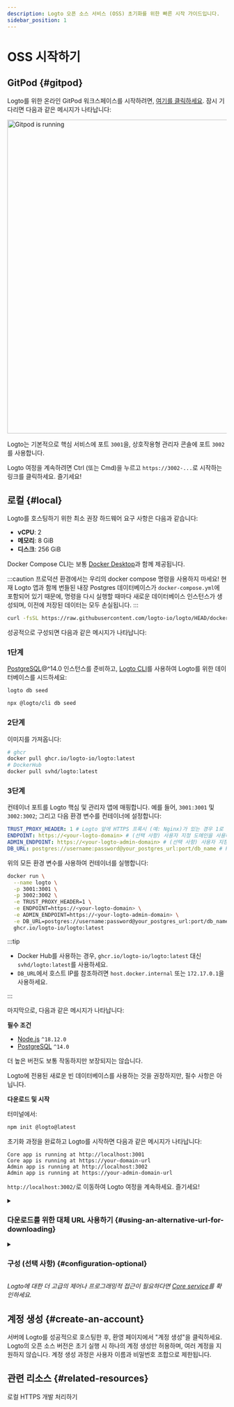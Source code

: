 ```yaml
---
description: Logto 오픈 소스 서비스 (OSS) 초기화를 위한 빠른 시작 가이드입니다.
sidebar_position: 1
---
```




# OSS 시작하기

## GitPod \{#gitpod}

Logto를 위한 온라인 GitPod 워크스페이스를 시작하려면, <a href="https://gitpod.io/#https://github.com/logto-io/demo" target="_blank" rel="noopener">여기를 클릭하세요</a>. 잠시 기다리면 다음과 같은 메시지가 나타납니다:

<p>
  <img src={gitpodRunning} alt="Gitpod is running" width="720px" style={{ borderRadius: '4px' }} />
</p>

Logto는 기본적으로 핵심 서비스에 포트 `3001`을, 상호작용형 관리자 콘솔에 포트 `3002`를 사용합니다.

Logto 여정을 계속하려면 Ctrl (또는 Cmd)을 누르고 `https://3002-...`로 시작하는 링크를 클릭하세요. 즐기세요!

## 로컬 \{#local}

Logto를 호스팅하기 위한 최소 권장 하드웨어 요구 사항은 다음과 같습니다:

- **vCPU**: 2
- **메모리**: 8 GiB
- **디스크**: 256 GiB

<Tabs>

<TabItem value="docker-compose" label="Docker Compose">

Docker Compose CLI는 보통 [Docker Desktop](https://www.docker.com/products/docker-desktop)과 함께 제공됩니다.

:::caution
프로덕션 환경에서는 우리의 docker compose 명령을 사용하지 마세요! 현재 Logto 앱과 함께 번들된 내장 Postgres 데이터베이스가 `docker-compose.yml`에 포함되어 있기 때문에, 명령을 다시 실행할 때마다 새로운 데이터베이스 인스턴스가 생성되며, 이전에 저장된 데이터는 모두 손실됩니다.
:::

```bash
curl -fsSL https://raw.githubusercontent.com/logto-io/logto/HEAD/docker-compose.yml | docker compose -p logto -f - up
```

성공적으로 구성되면 다음과 같은 메시지가 나타납니다:

</TabItem>

<TabItem value="docker" label="Docker">

<h3>1단계</h3>

[PostgreSQL](https://www.postgresql.org/)@^14.0 인스턴스를 준비하고, [Logto CLI](/logto-oss/using-cli)를 사용하여 Logto를 위한 데이터베이스를 시드하세요:

<Tabs groupId="cmd">

  <TabItem value="cli" label="CLI">

```bash
logto db seed
```

  </TabItem>
  <TabItem value="npx" label="npx">

```bash
npx @logto/cli db seed
```

  </TabItem>

</Tabs>

<h3>2단계</h3>

이미지를 가져옵니다:

```bash
# ghcr
docker pull ghcr.io/logto-io/logto:latest
# DockerHub
docker pull svhd/logto:latest
```

<h3>3단계</h3>

컨테이너 포트를 Logto 핵심 및 관리자 앱에 매핑합니다. 예를 들어, `3001:3001` 및 `3002:3002`; 그리고 다음 환경 변수를 컨테이너에 설정합니다:

```yml
TRUST_PROXY_HEADER: 1 # Logto 앞에 HTTPS 프록시 (예: Nginx)가 있는 경우 1로 설정
ENDPOINT: https://<your-logto-domain> # (선택 사항) 사용자 지정 도메인을 사용하는 경우 Logto 엔드포인트 URL로 교체
ADMIN_ENDPOINT: https://<your-logto-admin-domain> # (선택 사항) 사용자 지정 도메인을 사용하는 경우 Logto 관리자 URL로 교체
DB_URL: postgres://username:password@your_postgres_url:port/db_name # Postgres DSN으로 교체
```

위의 모든 환경 변수를 사용하여 컨테이너를 실행합니다:

```bash
docker run \
  --name logto \
  -p 3001:3001 \
  -p 3002:3002 \
  -e TRUST_PROXY_HEADER=1 \
  -e ENDPOINT=https://<your-logto-domain> \
  -e ADMIN_ENDPOINT=https://<your-logto-admin-domain> \
  -e DB_URL=postgres://username:password@your_postgres_url:port/db_name \
  ghcr.io/logto-io/logto:latest
```

:::tip

- Docker Hub를 사용하는 경우, `ghcr.io/logto-io/logto:latest` 대신 `svhd/logto:latest`를 사용하세요.
- `DB_URL`에서 호스트 IP를 참조하려면 `host.docker.internal` 또는 `172.17.0.1`을 사용하세요.

:::

마지막으로, 다음과 같은 메시지가 나타납니다:

</TabItem>

<TabItem value="npm" label="npm-init">

**필수 조건**

- [Node.js](https://nodejs.org/) `^18.12.0`
- [PostgreSQL](https://postgresql.org/) `^14.0`

더 높은 버전도 보통 작동하지만 보장되지는 않습니다.

Logto에 전용된 새로운 빈 데이터베이스를 사용하는 것을 권장하지만, 필수 사항은 아닙니다.

**다운로드 및 시작**

터미널에서:

```bash
npm init @logto@latest
```

초기화 과정을 완료하고 Logto를 시작하면 다음과 같은 메시지가 나타납니다:

</TabItem>

</Tabs>

```text
Core app is running at http://localhost:3001
Core app is running at https://your-domain-url
Admin app is running at http://localhost:3002
Admin app is running at https://your-admin-domain-url
```

`http://localhost:3002/`로 이동하여 Logto 여정을 계속하세요. 즐기세요!

<details>

<summary>

### 다운로드를 위한 대체 URL 사용하기 \{#using-an-alternative-url-for-downloading}

</summary>

Logto zip 파일의 URL을 지정하려면 `--download-url` 옵션을 사용하세요. 예를 들어:

```
npm init @logto@latest -- --download-url=https://github.com/logto-io/logto/releases/download/v1.2.2/logto.tar.gz
```

NPM이 인수를 전달하도록 하기 위해 추가 `--`가 필요합니다.

</details>

<details>

<summary>

### 구성 (선택 사항) \{#configuration-optional}

</summary>

Logto는 환경 변수를 사용하여 구성하며, `.env` 파일 지원도 제공합니다. 자세한 사용법과 전체 변수 목록은 [구성](/concepts/core-service/configuration)을 참조하세요.

</details>

_Logto에 대한 더 고급의 제어나 프로그래밍적 접근이 필요하다면 [Core service](/concepts/core-service)를 확인하세요._

## 계정 생성 \{#create-an-account}

서버에 Logto를 성공적으로 호스팅한 후, 환영 페이지에서 "계정 생성"을 클릭하세요. Logto의 오픈 소스 버전은 초기 실행 시 하나의 계정 생성만 허용하며, 여러 계정을 지원하지 않습니다. 계정 생성 과정은 사용자 이름과 비밀번호 조합으로 제한됩니다.

## 관련 리소스 \{#related-resources}

<Url href="https://blog.logto.io/local-https">로컬 HTTPS 개발 처리하기</Url>
